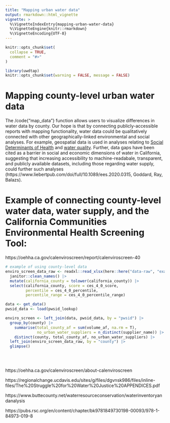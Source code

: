 ```yaml
---
title: "Mapping urban water data"
output: rmarkdown::html_vignette
vignette: >
  %\VignetteIndexEntry{mapping-urban-water-data}
  %\VignetteEngine{knitr::rmarkdown}
  %\VignetteEncoding{UTF-8}
---
```


```r
knitr::opts_chunk$set(
  collapse = TRUE,
  comment = "#>"
)
```

```r
library(uwdtap)
knitr::opts_chunk$set(warning = FALSE, message = FALSE) 
```

# Mapping county-level urban water data

The /code{"map_data"} function allows users to visualize differences in water data by county. Our hope is that by connecting publicly-accessible reports with mapping functionality, water data could be qualitatively connected with other geographically-linked environmental and social analyses. For example, geospatial data is used in analyses relating to [Social Determinants of Health](https://www.cdc.gov/places/social-determinants-of-health-and-places-data/index.html) and [water quality](https://www.epa.gov/waterdata/water-quality-data-download). Further, data gaps have been cited as a barrier in social and economic dimensions of water in California, suggesting that increasing accessibility to machine-readabale, transparent, and publicly available datasets, including those regarding water supply, could further such analyses (https://www.liebertpub.com/doi/full/10.1089/ees.2020.0315, Goddard, Ray, Balazs).


# Example of connecting county-level water data, water supply, and the California Communities Environmental Health Screening Tool:
https://oehha.ca.gov/calenviroscreen/report/calenviroscreen-40

```r
# example of using county-level data
enviro_screen_data_raw <- readxl::read_xlsx(here::here("data-raw", "example", "cal_enviroscreen_data.xlsx")) |> 
  janitor::clean_names() |> 
  mutate(california_county = tolower(california_county)) |> 
  select(california_county, score = ces_4_0_score,
         percentile = ces_4_0_percentile, 
         percentile_range = ces_4_0_percentile_range) 

data <- get_data()
pwsid_data <- load(pwsid_lookup)

enviro_screen <- left_join(data, pwsid_data, by = "pwsid") |> 
  group_by(county) |>
    summarise(total_county_af = sum(volume_af, na.rm = T),
              no_urban_water_suppliers = n_distinct(supplier_name)) |>
    distinct(county, total_county_af, no_urban_water_suppliers) |> 
  left_join(enviro_screen_data_raw, by = "county") |> 
  glimpse()
  
  
  
```

https://oehha.ca.gov/calenviroscreen/about-calenviroscreen

https://regionalchange.ucdavis.edu/sites/g/files/dgvnsk986/files/inline-files/The%20Struggle%20for%20Water%20Justice%20APPENDICES.pdf

https://www.buttecounty.net/waterresourceconservation/waterinventoryandanalysis

https://pubs.rsc.org/en/content/chapter/bk9781849730198-00093/978-1-84973-019-8
